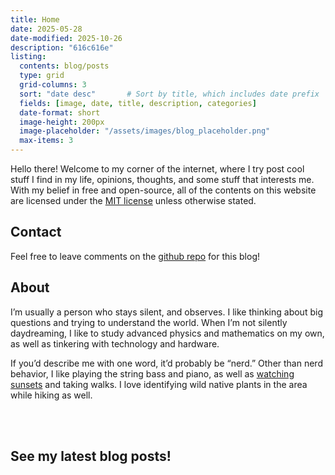 ```yaml
---
title: Home
date: 2025-05-28
date-modified: 2025-10-26
description: "616c616e"
listing:
  contents: blog/posts
  type: grid
  grid-columns: 3
  sort: "date desc"       # Sort by title, which includes date prefix
  fields: [image, date, title, description, categories]
  date-format: short
  image-height: 200px
  image-placeholder: "/assets/images/blog_placeholder.png"
  max-items: 3
---
```


Hello there! Welcome to my corner of the internet, where I try post cool stuff I find
in my life, opinions, thoughts, and some stuff that interests me. With my belief in
free and open-source, all of the contents on this website are licensed under the [MIT
license](LICENSE.qmd) unless otherwise stated.

## Contact
Feel free to leave comments on the [github repo](https://github.com/alany08/alany08.github.io) for this blog!

## About
I'm usually a person who stays silent, and observes. I like thinking about big
questions and trying to understand the world. When I'm not silently daydreaming,
I like to study advanced physics and mathematics on my own, as well as tinkering
with technology and hardware. 

If you'd describe me with one word, it'd probably be "nerd." Other than nerd behavior, I
like playing the string bass and piano, as well as [watching sunsets](stuffs/sunsets) and taking walks.
I love identifying wild native plants in the area while hiking as well.

<br />
<br />

## See my latest blog posts!